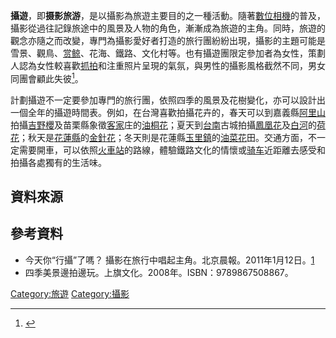 '''攝遊'''，即'''摄影旅游'''，是以攝影為旅遊主要目的之一種活動。隨著[[數碼照相機|數位相機]]的普及，攝影從過往記錄旅途中的風景及人物的角色，漸漸成為旅遊的主角。同時，旅遊的觀念亦隨之而改變，專門為攝影愛好者打造的旅行團紛紛出現，攝影的主題可能是雪景、觀鳥、[[赏鲸|赏鲸]]、花海、鐵路、文化村等。也有攝遊團限定參加者為女性，策劃人認為女性較喜歡[[抓拍|抓拍]]和注重照片呈現的氣氛，與男性的攝影風格截然不同，男女同團會顧此失彼<ref>{{cite web|url=http://www.weekendhk.com/travel/travelNews/Detail/entry_id/122484/type/101?utm_source=yahoo&utm_medium=feed&utm_content=text_news&utm_campaign=yahoo%2Btravel|title=女生限定攝遊台中|last=|first=|coauthors=|date=2010-09-24|publisher=新假期|accessdate=2011-01-23}}{{dead link|date=2018年3月 |bot=InternetArchiveBot |fix-attempted=yes }}</ref>。

{{or|攝遊與一般的觀光式旅行的最大分別是前者的節奏較慢，有時在一個地方要待上幾個小時才能滿足團友的拍攝需要，部份攝遊更有旅遊攝影專家提供導覽。}}

計劃攝遊不一定要參加專門的旅行團，依照四季的風景及花樹變化，亦可以設計出一個全年的攝遊時間表。例如，在台灣喜歡拍攝花卉的，春天可以到嘉義縣[[阿里山國家森林遊樂區|阿里山]]拍攝[[染井吉野櫻|吉野櫻]]及苗栗縣象徵[[客家|客家]]庄的[[油桐|油桐花]]；夏天到[[台南縣|台南]]古城拍攝[[鳳凰木|鳳凰花]]及[[白河區|白河]]的[[蓮|荷花]]；秋天是[[花蓮縣|花蓮縣]]的[[金針花|金針花]]；冬天則是花蓮縣[[玉里鎮|玉里鎮]]的[[油菜|油菜花]]田。交通方面，不一定需要開車，可以依照[[鐵路車站|火車站]]的路線，體驗鐵路文化的情懷或[[自行车旅游|骑车]]近距離去感受和拍攝各處獨有的生活味。

==資料來源==
{{Reflist}}

==參考資料==
*今天你“行攝”了嗎？ 攝影在旅行中唱起主角。北京晨報。2011年1月12日。[http://big5.chinanews.com:89/life/2011/01-12/2781787.shtml]{{dead link|date=2018年3月 |bot=InternetArchiveBot |fix-attempted=yes }}
*四季美景邊拍邊玩。上旗文化。2008年。ISBN：9789867508867。

[[Category:旅遊|Category:旅遊]]
[[Category:攝影|Category:攝影]]